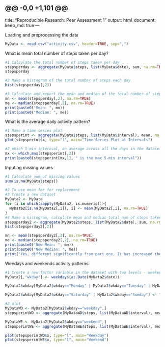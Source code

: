 @@ -0,0 +1,101 @@
---
title: "Reproducible Research: Peer Assessment 1"
output: 
  html_document:
    keep_md: true
---


Loading and preprocessing the data

```r
MyData <- read.csv("activity.csv", header=TRUE, sep=",")

```

What is mean total number of steps taken per day?

```r
#1 Calculate the total number of steps taken per day
stepsperday <- aggregate(MyData$steps, list(MyData$date), sum, na.rm=TRUE)
stepsperday

#2 Make a histogram of the total number of steps each day
hist(stepsperday[,2])

#3 Calculate and report the mean and median of the total number of steps taken per day
mn <- mean(stepsperday[,2], na.rm=TRUE)
me <- median(stepsperday[,2], na.rm=TRUE)
print(paste0("Mean: ", mn))
print(paste0("Median: ", me))

```

What is the average daily activity pattern?

```r
#1 Make a time series plot
stepsperint <- aggregate(MyData$steps, list(MyData$interval), mean, na.rm=TRUE)
plot(stepsperint$x, type="l", main="Time Series Plot at Intervals")

#2 Which 5-min internval, on average across all the days in the dataset, contains the max num of steps?
mx <- which.max(stepsperint[,2])
print(paste0(stepsperint[mx,1], " is the max 5-min interval"))

```

Inputing missing values

```r
#1 Calculate num of missing values 
sum(is.na(MyData$steps))

#2 To use mean for for replacement
#3 Create a new dataset
MyData2 <- MyData
for (i in which(sapply(MyData2, is.numeric))){
  MyData2[is.na(MyData2[,i]), i] <- mean(MyData2[,i], na.rm=TRUE)
}
#4 Make a histogram, calculate mean and median total num of steps taken per day. 
stepsperday2 <- aggregate(MyData2$steps, list(MyData2$date), sum, na.rm=TRUE)
hist(stepsperday2[,2])

mn <- mean(stepsperday2[,2], na.rm=TRUE)
me <- median(stepsperday2[,2], na.rm=TRUE)
print(paste0("New Mean: ", mn))
print(paste0("New Median: ", me))
print("Yes, different significantly from part one. It has increased the mean and median")
```

Weedays and weekends activity patterns

```r
#1 Create a new factor variable in the dataset with two levels - weekend and weekday
MyData2[,"wkday"] <- weekdays(as.Date(MyData2$date))

MyData2$wkday[MyData2$wkday=="Monday" | MyData2$wkday=="Tuesday" | MyData2$wkday=="Wednesday" | MyData2$wkday=="Thursday" | MyData2$wkday=="Friday"] <- "weekday"

MyData2$wkday[MyData2$wkday=="Saturday" | MyData2$wkday=="Sunday"] <- "weekend"

#2 plot
MyDataWD <- MyData2[MyData2$wkday=="weekday",]
stepsperintWD <- aggregate(MyDataWD$steps, list(MyDataWD$interval), mean, na.rm=TRUE)

MyDataWE <- MyData2[MyData2$wkday=="weekend",]
stepsperintWE <- aggregate(MyDataWE$steps, list(MyDataWE$interval), mean, na.rm=TRUE)

plot(stepsperintWD$x, type="l", main="Weekday")
plot(stepsperintWE$x, type="l", main="Weekend")


```









